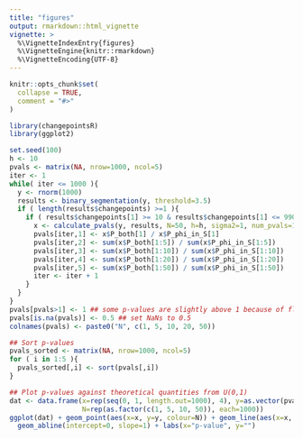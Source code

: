 ```yaml
---
title: "figures"
output: rmarkdown::html_vignette
vignette: >
  %\VignetteIndexEntry{figures}
  %\VignetteEngine{knitr::rmarkdown}
  %\VignetteEncoding{UTF-8}
---
```


```r
knitr::opts_chunk$set(
  collapse = TRUE,
  comment = "#>"
)
```

```r
library(changepointsR)
library(ggplot2)
```

```r
set.seed(100)
h <- 10
pvals <- matrix(NA, nrow=1000, ncol=5)
iter <- 1
while( iter <= 1000 ){
  y <- rnorm(1000)
  results <- binary_segmentation(y, threshold=3.5)
  if ( length(results$changepoints) >=1 ){
    if ( results$changepoints[1] >= 10 & results$changepoints[1] <= 990 ){
      x <- calculate_pvals(y, results, N=50, h=h, sigma2=1, num_pvals=1)
      pvals[iter,1] <- x$P_both[1] / x$P_phi_in_S[1]
      pvals[iter,2] <- sum(x$P_both[1:5]) / sum(x$P_phi_in_S[1:5])
      pvals[iter,3] <- sum(x$P_both[1:10]) / sum(x$P_phi_in_S[1:10])
      pvals[iter,4] <- sum(x$P_both[1:20]) / sum(x$P_phi_in_S[1:20])
      pvals[iter,5] <- sum(x$P_both[1:50]) / sum(x$P_phi_in_S[1:50])
      iter <- iter + 1
    }
  }
}
pvals[pvals>1] <- 1 ## some p-values are slightly above 1 because of floating point errors
pvals[is.na(pvals)] <- 0.5 ## set NaNs to 0.5
colnames(pvals) <- paste0("N", c(1, 5, 10, 20, 50))

## Sort p-values
pvals_sorted <- matrix(NA, nrow=1000, ncol=5)
for ( i in 1:5 ){
  pvals_sorted[,i] <- sort(pvals[,i])
}

## Plot p-values against theoretical quantities from U(0,1)
dat <- data.frame(x=rep(seq(0, 1, length.out=1000), 4), y=as.vector(pvals_sorted[,c(1,2,3,5)]), 
                  N=rep(as.factor(c(1, 5, 10, 50)), each=1000))
ggplot(dat) + geom_point(aes(x=x, y=y, colour=N)) + geom_line(aes(x=x, y=y, colour=N)) +
  geom_abline(intercept=0, slope=1) + labs(x="p-value", y="")
```
